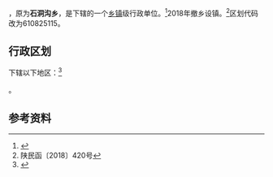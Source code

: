 {{中国乡级行政区|61/08/25/202/000}}

'''{{PAGENAMEBASE}}'''，原为'''石洞沟乡'''，是{{PRC admin/fullname|61/08/25/202/000|3}}下辖的一个[[乡镇|乡镇]]级行政单位。<ref>{{PRC admin/ref sgc|{{PRC admin/parent|61/08/25/202/000}}}}</ref>2018年撤乡设镇。<ref>陕民函〔2018〕420号</ref>区划代码改为610825115。

== 行政区划 ==
{{PAGENAMEBASE}}下辖以下地区：<ref>{{PRC admin/ref sgc|61/08/25/202/000}}</ref>

{{PRC admin/children|61/08/25/202/000}}。

== 参考资料 ==

{{reflist}}

{{行政区划小作品}}
{{PRC admin/navcat|61/08/25/202/000}}